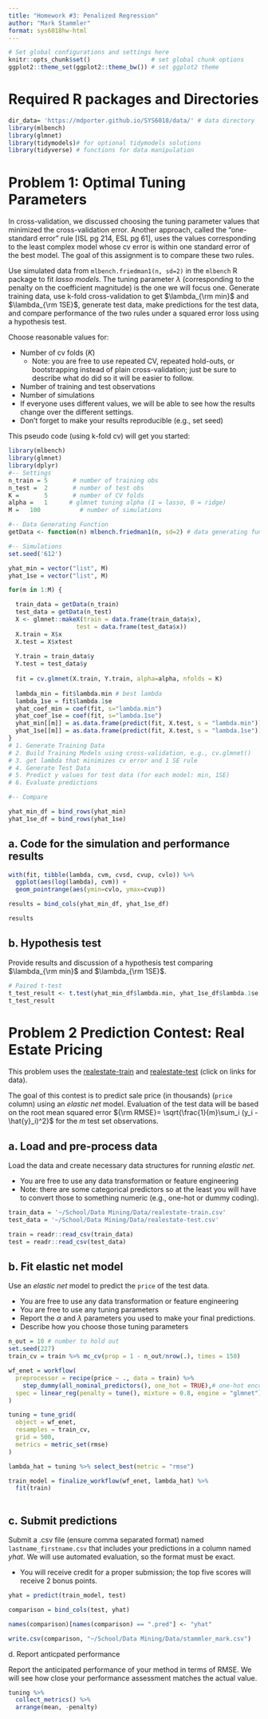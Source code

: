 ---
title: "Homework #3: Penalized Regression" 
author: "Mark Stammler"
format: sys6018hw-html
---

```{r config, include=FALSE}
# Set global configurations and settings here
knitr::opts_chunk$set()                 # set global chunk options
ggplot2::theme_set(ggplot2::theme_bw()) # set ggplot2 theme
```

# Required R packages and Directories {.unnumbered .unlisted}

```{r packages, message=FALSE, warning=FALSE}
dir_data= 'https://mdporter.github.io/SYS6018/data/' # data directory
library(mlbench)
library(glmnet)
library(tidymodels)# for optional tidymodels solutions
library(tidyverse) # functions for data manipulation  
```

# Problem 1: Optimal Tuning Parameters

In cross-validation, we discussed choosing the tuning parameter values that minimized the cross-validation error. Another approach, called the "one-standard error" rule \[ISL pg 214, ESL pg 61\], uses the values corresponding to the least complex model whose cv error is within one standard error of the best model. The goal of this assignment is to compare these two rules.

Use simulated data from `mlbench.friedman1(n, sd=2)` in the `mlbench` R package to fit *lasso models*. The tuning parameter $\lambda$ (corresponding to the penalty on the coefficient magnitude) is the one we will focus one. Generate training data, use k-fold cross-validation to get $\lambda_{\rm min}$ and $\lambda_{\rm 1SE}$, generate test data, make predictions for the test data, and compare performance of the two rules under a squared error loss using a hypothesis test.

Choose reasonable values for:

-   Number of cv folds ($K$)
    -   Note: you are free to use repeated CV, repeated hold-outs, or bootstrapping instead of plain cross-validation; just be sure to describe what do did so it will be easier to follow.
-   Number of training and test observations
-   Number of simulations
-   If everyone uses different values, we will be able to see how the results change over the different settings.
-   Don't forget to make your results reproducible (e.g., set seed)

This pseudo code (using k-fold cv) will get you started:

```{r, include=TRUE}

library(mlbench)
library(glmnet)
library(dplyr)
#-- Settings
n_train = 5       # number of training obs
n_test =  2       # number of test obs
K =       5       # number of CV folds
alpha =   1      # glmnet tuning alpha (1 = lasso, 0 = ridge)
M =   100           # number of simulations

#-- Data Generating Function
getData <- function(n) mlbench.friedman1(n, sd=2) # data generating function

#-- Simulations
set.seed('612')

yhat_min = vector("list", M)
yhat_1se = vector("list", M)

for(m in 1:M) {

  train_data = getData(n_train)
  test_data = getData(n_test)
  X <- glmnet::makeX(train = data.frame(train_data$x),
                   test = data.frame(test_data$x))
  X.train = X$x
  X.test = X$xtest
  
  Y.train = train_data$y
  Y.test = test_data$y
  
  fit = cv.glmnet(X.train, Y.train, alpha=alpha, nfolds = K) 
  
  lambda_min = fit$lambda.min # best lambda
  lambda_1se = fit$lambda.1se
  yhat_coef_min = coef(fit, s="lambda.min")
  yhat_coef_1se = coef(fit, s="lambda.1se")
  yhat_min[[m]] = as.data.frame(predict(fit, X.test, s = "lambda.min"))
  yhat_1se[[m]] = as.data.frame(predict(fit, X.test, s = "lambda.1se"))
}
# 1. Generate Training Data
# 2. Build Training Models using cross-validation, e.g., cv.glmnet()
# 3. get lambda that minimizes cv error and 1 SE rule
# 4. Generate Test Data
# 5. Predict y values for test data (for each model: min, 1SE)
# 6. Evaluate predictions

#-- Compare

yhat_min_df = bind_rows(yhat_min)
yhat_1se_df = bind_rows(yhat_1se)


```

## a. Code for the simulation and performance results

```{r, include=TRUE}
with(fit, tibble(lambda, cvm, cvsd, cvup, cvlo)) %>%
  ggplot(aes(log(lambda), cvm)) +
  geom_pointrange(aes(ymin=cvlo, ymax=cvup))

results = bind_cols(yhat_min_df, yhat_1se_df)

results
```

## b. Hypothesis test

Provide results and discussion of a hypothesis test comparing $\lambda_{\rm min}$ and $\lambda_{\rm 1SE}$.

```{r, include=TRUE}

# Paired t-test
t_test_result <- t.test(yhat_min_df$lambda.min, yhat_1se_df$lambda.1se, paired = TRUE)
t_test_result
```

# Problem 2 Prediction Contest: Real Estate Pricing

This problem uses the [realestate-train](%60r%20file.path(dir_data,%20'realestate-train.csv')%60) and [realestate-test](%60r%20file.path(dir_data,%20'realestate-test.csv')%60) (click on links for data).

The goal of this contest is to predict sale price (in thousands) (`price` column) using an *elastic net* model. Evaluation of the test data will be based on the root mean squared error ${\rm RMSE}= \sqrt{\frac{1}{m}\sum_i (y_i - \hat{y}_i)^2}$ for the $m$ test set observations.

## a. Load and pre-process data

Load the data and create necessary data structures for running *elastic net*.

-   You are free to use any data transformation or feature engineering
-   Note: there are some categorical predictors so at the least you will have to convert those to something numeric (e.g., one-hot or dummy coding).

```{r, include=TRUE}

train_data = '~/School/Data Mining/Data/realestate-train.csv'
test_data = '~/School/Data Mining/Data/realestate-test.csv'

train = readr::read_csv(train_data)
test = readr::read_csv(test_data)

```

## b. Fit elastic net model

Use an *elastic net* model to predict the `price` of the test data.

-   You are free to use any data transformation or feature engineering
-   You are free to use any tuning parameters
-   Report the $\alpha$ and $\lambda$ parameters you used to make your final predictions.
-   Describe how you choose those tuning parameters

```{r, include=TRUE}
n_out = 10 # number to hold out
set.seed(227)
train_cv = train %>% mc_cv(prop = 1 - n_out/nrow(.), times = 150)

wf_enet = workflow(
  preprocessor = recipe(price ~ ., data = train) %>%
    step_dummy(all_nominal_predictors(), one_hot = TRUE),# one-hot encoding
  spec = linear_reg(penalty = tune(), mixture = 0.8, engine = "glmnet")
)

tuning = tune_grid(
  object = wf_enet,
  resamples = train_cv,
  grid = 500,
  metrics = metric_set(rmse)
)

lambda_hat = tuning %>% select_best(metric = "rmse")

train_model = finalize_workflow(wf_enet, lambda_hat) %>%
  fit(train)
  

```

## c. Submit predictions

Submit a .csv file (ensure comma separated format) named `lastname_firstname.csv` that includes your predictions in a column named *yhat*. We will use automated evaluation, so the format must be exact.

-   You will receive credit for a proper submission; the top five scores will receive 2 bonus points.

```{r, include=TRUE}

  
yhat = predict(train_model, test)

comparison = bind_cols(test, yhat)

names(comparison)[names(comparison) == ".pred"] <- "yhat"

write.csv(comparison, "~/School/Data Mining/Data/stammler_mark.csv")
```

d\. Report anticpated performance

Report the anticipated performance of your method in terms of RMSE. We will see how close your performance assessment matches the actual value.

```{r, include=TRUE}

tuning %>%
  collect_metrics() %>%
  arrange(mean, -penalty)

```
